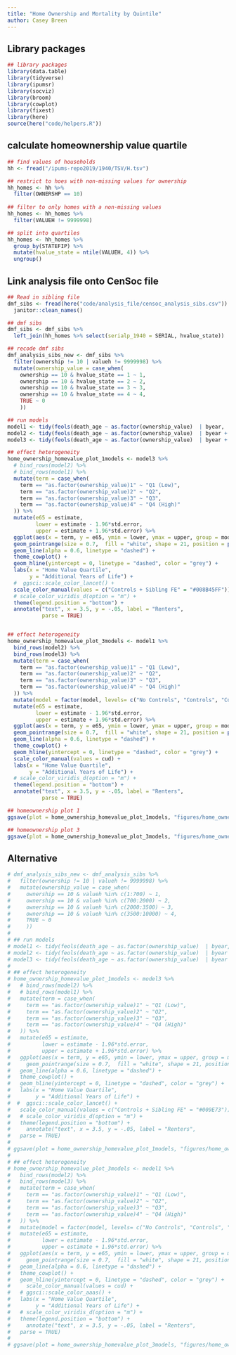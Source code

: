 ```yaml
---
title: "Home Ownership and Mortality by Quintile"
author: Casey Breen
---
```


## Library packages 

```r
## library packages
library(data.table)
library(tidyverse)
library(ipumsr)
library(socviz)
library(broom)
library(cowplot)
library(fixest)
library(here)
source(here("code/helpers.R"))
```

## calculate homeownership value quartile

```r
## find values of households 
hh <- fread("/ipums-repo2019/1940/TSV/H.tsv")

## restrict to hoes with non-missing values for ownership 
hh_homes <- hh %>% 
  filter(OWNERSHP == 10)
 
## filter to only homes with a non-missing values 
hh_homes <- hh_homes %>% 
  filter(VALUEH != 9999998)

## split into quartiles 
hh_homes <- hh_homes %>% 
  group_by(STATEFIP) %>% 
  mutate(hvalue_state = ntile(VALUEH, 4)) %>% 
  ungroup()
```

## Link analysis file onto CenSoc file 

```r
## Read in sibling file 
dmf_sibs <- fread(here("code/analysis_file/censoc_analysis_sibs.csv")) %>% 
  janitor::clean_names()

## dmf sibs 
dmf_sibs <- dmf_sibs %>% 
  left_join(hh_homes %>% select(serialp_1940 = SERIAL, hvalue_state))

## recode dmf sibs 
dmf_analysis_sibs_new <- dmf_sibs %>% 
  filter(ownership != 10 | valueh != 9999998) %>% 
  mutate(ownership_value = case_when(
    ownership == 10 & hvalue_state == 1 ~ 1,
    ownership == 10 & hvalue_state == 2 ~ 2,
    ownership == 10 & hvalue_state == 3 ~ 3,
    ownership == 10 & hvalue_state == 4 ~ 4,
    TRUE ~ 0
    ))

## run models 
model1 <- tidy(feols(death_age ~ as.factor(ownership_value)  | byear,  data = dmf_analysis_sibs_new)) %>% mutate(model = "No Controls")
model2 <- tidy(feols(death_age ~ as.factor(ownership_value)  | byear + educ_yrs + urban + occ + race + marst + statefip,  data = dmf_analysis_sibs_new)) %>% mutate(model = "Controls")
model3 <- tidy(feols(death_age ~ as.factor(ownership_value)  | byear + educ_yrs + urban + occ + race + marst + statefip + serialp_1920,  data = dmf_analysis_sibs_new)) %>% mutate(model = "Controls + Sibling FE")

## effect heterogeneity 
home_ownership_homevalue_plot_1models <- model3 %>% 
  # bind_rows(model2) %>% 
  # bind_rows(model1) %>% 
  mutate(term = case_when(
    term == "as.factor(ownership_value)1" ~ "Q1 (Low)",
    term == "as.factor(ownership_value)2" ~ "Q2",
    term == "as.factor(ownership_value)3" ~ "Q3",
    term == "as.factor(ownership_value)4" ~ "Q4 (High)"
  )) %>% 
  mutate(e65 = estimate,
         lower = estimate - 1.96*std.error,
         upper = estimate + 1.96*std.error) %>% 
  ggplot(aes(x = term, y = e65, ymin = lower, ymax = upper, group = model, color = model, shape = model)) + 
  geom_pointrange(size = 0.7,  fill = "white", shape = 21, position = position_dodge2(.1)) + 
  geom_line(alpha = 0.6, linetype = "dashed") + 
  theme_cowplot() + 
  geom_hline(yintercept = 0, linetype = "dashed", color = "grey") + 
  labs(x = "Home Value Quartile",
       y = "Additional Years of Life") + 
  #  ggsci::scale_color_lancet() + 
  scale_color_manual(values = c("Controls + Sibling FE" = "#008B45FF")) + 
  # scale_color_viridis_d(option = "m") + 
  theme(legend.position = "bottom") + 
  annotate("text", x = 3.5, y = -.05, label = "Renters",
           parse = TRUE)


## effect heterogeneity 
home_ownership_homevalue_plot_3models <- model1 %>% 
  bind_rows(model2) %>% 
  bind_rows(model3) %>% 
  mutate(term = case_when(
    term == "as.factor(ownership_value)1" ~ "Q1 (Low)",
    term == "as.factor(ownership_value)2" ~ "Q2",
    term == "as.factor(ownership_value)3" ~ "Q3",
    term == "as.factor(ownership_value)4" ~ "Q4 (High)"
  )) %>% 
  mutate(model = factor(model, levels= c("No Controls", "Controls", "Controls + Sibling FE"))) %>% 
  mutate(e65 = estimate,
         lower = estimate - 1.96*std.error,
         upper = estimate + 1.96*std.error) %>% 
  ggplot(aes(x = term, y = e65, ymin = lower, ymax = upper, group = model, color = model, shape = model)) + 
  geom_pointrange(size = 0.7,  fill = "white", shape = 21, position = position_dodge2(.1)) + 
  geom_line(alpha = 0.6, linetype = "dashed") + 
  theme_cowplot() + 
  geom_hline(yintercept = 0, linetype = "dashed", color = "grey") + 
  scale_color_manual(values = cud) + 
  labs(x = "Home Value Quartile",
       y = "Additional Years of Life") + 
  # scale_color_viridis_d(option = "m") + 
  theme(legend.position = "bottom") + 
  annotate("text", x = 3.5, y = -.05, label = "Renters",
           parse = TRUE)

## homeownership plot 1 
ggsave(plot = home_ownership_homevalue_plot_1models, "figures/home_ownership_homevalue_plot_1models.png", width = 6, height = 4)

## homeownership plot 3 
ggsave(plot = home_ownership_homevalue_plot_3models, "figures/home_ownership_homevalue_plot_3models.png", width = 6, height = 4)
```


## Alternative 

```r
# dmf_analysis_sibs_new <- dmf_analysis_sibs %>% 
#   filter(ownership != 10 | valueh != 9999998) %>% 
#   mutate(ownership_value = case_when(
#     ownership == 10 & valueh %in% c(1:700) ~ 1,
#     ownership == 10 & valueh %in% c(700:2000) ~ 2,
#     ownership == 10 & valueh %in% c(2000:3500) ~ 3,
#     ownership == 10 & valueh %in% c(3500:10000) ~ 4,
#     TRUE ~ 0
#     ))
# 
# ## run models 
# model1 <- tidy(feols(death_age ~ as.factor(ownership_value)  | byear,  data = dmf_analysis_sibs_new)) %>% mutate(model = "No Controls")
# model2 <- tidy(feols(death_age ~ as.factor(ownership_value)  | byear + educ_yrs + urban + occ + race + marst + statefip,  data = dmf_analysis_sibs_new)) %>% mutate(model = "Controls")
# model3 <- tidy(feols(death_age ~ as.factor(ownership_value)  | byear + educ_yrs + urban + occ + race + marst + statefip + serialp_1920,  data = dmf_analysis_sibs_new)) %>% mutate(model = "Controls + Sibling FE")
# 
# ## effect heterogeneity 
# home_ownership_homevalue_plot_1models <- model3 %>% 
#   # bind_rows(model2) %>% 
#   # bind_rows(model1) %>% 
#   mutate(term = case_when(
#     term == "as.factor(ownership_value)1" ~ "Q1 (Low)",
#     term == "as.factor(ownership_value)2" ~ "Q2",
#     term == "as.factor(ownership_value)3" ~ "Q3",
#     term == "as.factor(ownership_value)4" ~ "Q4 (High)"
#   )) %>% 
#   mutate(e65 = estimate,
#          lower = estimate - 1.96*std.error,
#          upper = estimate + 1.96*std.error) %>% 
#   ggplot(aes(x = term, y = e65, ymin = lower, ymax = upper, group = model, color = model, shape = model)) + 
#     geom_pointrange(size = 0.7,  fill = "white", shape = 21, position = position_dodge2(.1)) + 
#   geom_line(alpha = 0.6, linetype = "dashed") + 
#   theme_cowplot() + 
#   geom_hline(yintercept = 0, linetype = "dashed", color = "grey") + 
#   labs(x = "Home Value Quartile",
#        y = "Additional Years of Life") + 
#  #  ggsci::scale_color_lancet() + 
#   scale_color_manual(values = c("Controls + Sibling FE" = "#009E73")) + 
#   # scale_color_viridis_d(option = "m") + 
#   theme(legend.position = "bottom") + 
#     annotate("text", x = 3.5, y = -.05, label = "Renters",
#   parse = TRUE)
# 
# ggsave(plot = home_ownership_homevalue_plot_1models, "figures/home_ownership_homevalue_plot_1models.png", width = 6, height = 4)
# 
# ## effect heterogeneity 
# home_ownership_homevalue_plot_3models <- model1 %>% 
#   bind_rows(model2) %>% 
#   bind_rows(model3) %>% 
#   mutate(term = case_when(
#     term == "as.factor(ownership_value)1" ~ "Q1 (Low)",
#     term == "as.factor(ownership_value)2" ~ "Q2",
#     term == "as.factor(ownership_value)3" ~ "Q3",
#     term == "as.factor(ownership_value)4" ~ "Q4 (High)"
#   )) %>% 
#   mutate(model = factor(model, levels= c("No Controls", "Controls", "Controls + Sibling FE"))) %>% 
#   mutate(e65 = estimate,
#          lower = estimate - 1.96*std.error,
#          upper = estimate + 1.96*std.error) %>% 
#   ggplot(aes(x = term, y = e65, ymin = lower, ymax = upper, group = model, color = model, shape = model)) + 
#     geom_pointrange(size = 0.7,  fill = "white", shape = 21, position = position_dodge2(.1)) + 
#   geom_line(alpha = 0.6, linetype = "dashed") + 
#   theme_cowplot() + 
#   geom_hline(yintercept = 0, linetype = "dashed", color = "grey") + 
#     scale_color_manual(values = cud) + 
#   # ggsci::scale_color_aaas() + 
#   labs(x = "Home Value Quartile",
#        y = "Additional Years of Life") + 
#   # scale_color_viridis_d(option = "m") + 
#   theme(legend.position = "bottom") + 
#     annotate("text", x = 3.5, y = -.05, label = "Renters",
#   parse = TRUE)
# 
# ggsave(plot = home_ownership_homevalue_plot_3models, "figures/home_ownership_homevalue_plot_3models.png", width = 6, height = 4)
```

